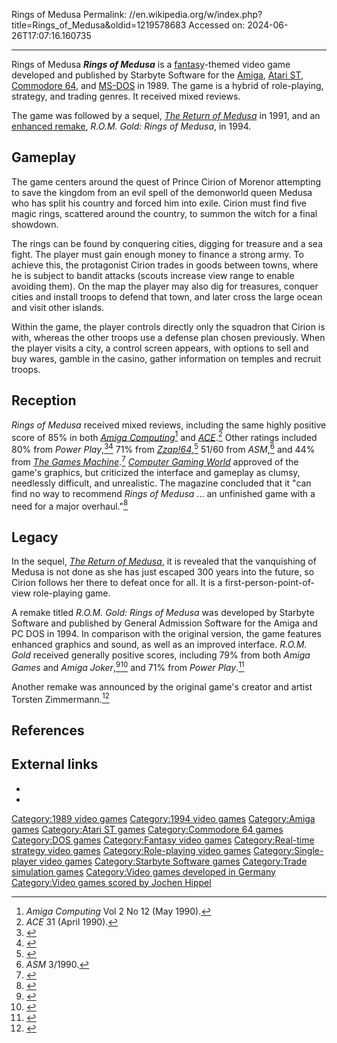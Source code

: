 Rings of Medusa
Permalink: //en.wikipedia.org/w/index.php?title=Rings_of_Medusa&oldid=1219578683
Accessed on: 2024-06-26T17:07:16.160735



------
Rings of Medusa
{{Infobox video game
|title=Rings of Medusa
|image=Rings of Medusa cover.jpg
|caption=
|developer=Starbyte Software
|publisher=Starbyte Software<br>General Admission Software (''R.O.M. Gold'')
|series=''Rings of Medusa''
|engine=
|platforms=[[Amiga]], [[Atari ST]], [[Commodore 64]], [[MS-DOS]]
|released=[[1989 in video gaming|1989]], [[1994 in video gaming|1994]] (''Gold'')
|genre=[[Real-time strategy]], RPG
|modes=[[Single-player video game|Single-player]]
|designer=Tilmann Bubeck
|programmer=Tilmann Bubeck
|composer=[[Jochen Hippel]]
|artist=Thorsten Zimmermann
}}
'''''Rings of Medusa''''' is a [[fantasy]]-themed video game developed and published by Starbyte Software for the [[Amiga]], [[Atari ST]], [[Commodore 64]], and [[MS-DOS]] in 1989. The game is a hybrid of role-playing, strategy, and trading genres. It received mixed reviews.

The game was followed by a sequel, ''[[The Return of Medusa]]'' in 1991, and an [[enhanced remake]], ''R.O.M. Gold: Rings of Medusa'', in 1994.

==Gameplay==
{{Unreferenced section|date=August 2021}}

The game centers around the quest of Prince Cirion of Morenor attempting to save the kingdom from an evil spell of the demonworld queen Medusa who has split his country and forced him into exile. Cirion must find five magic rings, scattered around the country, to summon the witch for a final showdown.

The rings can be found by conquering cities, digging for treasure and a sea fight. The player must gain enough money to finance a strong army. To achieve this, the protagonist Cirion trades in goods between towns, where he is subject to bandit attacks (scouts increase view range to enable avoiding them). On the map the player may also dig for treasures, conquer cities and install troops to defend that town, and later cross the large ocean and visit other islands.

Within the game, the player controls directly only the squadron that Cirion is with, whereas the other troops use a defense plan chosen previously. When the player visits a city, a control screen appears, with options to sell and buy wares, gamble in the casino, gather information on temples and recruit troops.

==Reception==
''Rings of Medusa'' received mixed reviews, including the same highly positive score of 85% in both ''[[Amiga Computing]]''<ref>''Amiga Computing'' Vol 2 No 12 (May 1990).</ref> and ''[[ACE (games magazine)|ACE]]''.<ref>''ACE'' 31 (April 1990).</ref> Other ratings included 80% from ''Power Play'',<ref>{{cite web|url=http://www.kultpower.de/archiv/heft_powerplay_1990-beste-spiele_seite91 |title=Kultpower Archiv: Komplettscan Powerplay best of 1990 |website=Kultpower.de |date= |accessdate=2016-06-27}}</ref><ref>{{cite web|url=http://www.kultpower.de/powerplay_testbericht_extern.php3?im=ringsofmedusa_atarist.jpg |title=Die Powerplay und ASM Fan Site |website=Kultpower.de |date= |accessdate=2016-06-27}}</ref> 71% from ''[[Zzap!64]]'',<ref>{{cite web|url=https://archive.org/stream/zzap64-magazine-061/ZZap_64_Issue_061_1990_May#page/n23/mode/1up |title=ZZap!64 Magazine Issue 061 |website=Archive.org |date= May 1990|accessdate=2016-06-27}}</ref> 51/60 from ''ASM'',<ref>''ASM'' 3/1990.</ref> and 44% from ''[[The Games Machine]]''.<ref>{{cite web|url=https://archive.org/stream/the-games-machine-30/TheGamesMachine30#page/n78/mode/1up |title=The Games Machine Issue 30 |website=Archive.org |date= |accessdate=2016-06-27}}</ref> ''[[Computer Gaming World]]'' approved of the game's graphics, but criticized the interface and gameplay as clumsy, needlessly difficult, and unrealistic. The magazine concluded that it "can find no way to recommend ''Rings of Medusa'' ... an unfinished game with a need for a major overhaul."<ref name="seacat199005">{{cite magazine | url=http://www.cgwmuseum.org/galleries/index.php?year=1990&pub=2&id=72 | title=Rings of Medusa | magazine=Computer Gaming World | date=June 1990 | accessdate=16 November 2013 | author=Seacat, Douglas | pages=43, 59 | issue=72}}</ref>

==Legacy==
In the sequel, ''[[The Return of Medusa]]'', it is revealed that the vanquishing of Medusa is not done as she has just escaped 300 years into the future, so Cirion follows her there to defeat once for all. It is a first-person-point-of-view role-playing game.

A remake titled ''R.O.M. Gold: Rings of Medusa'' was developed by Starbyte Software and published by General Admission Software for the Amiga and PC DOS in 1994. In comparison with the original version, the game features enhanced graphics and sound, as well as an improved interface. ''R.O.M. Gold'' received generally positive scores, including 79% from both ''Amiga Games'' and ''Amiga Joker'',<ref>{{cite web|url=http://www.kultboy.com/index.php?site=t&id=4826 |title=DIE Kult-Seite über die alten Spiele-Magazine und Retro-Games! |website=Kultboy.com |date= |accessdate=2016-06-27}}</ref><ref>{{cite web|url=http://amr.abime.net/review_17094 |title=Rings of Medusa Gold review from Amiga Joker (Oct 1994) - Amiga Magazine Rack |website=Amr.abime.net |date= |accessdate=2016-06-27}}</ref> and 71% from ''Power Play''.<ref>{{cite web|url=http://www.kultboy.com/index.php?site=t&id=6939 |title=DIE Kult-Seite über die alten Spiele-Magazine und Retro-Games! |website=Kultboy.com |date= |accessdate=2016-06-27}}</ref>

Another remake was announced by the original game's creator and artist Torsten Zimmermann.<ref>{{cite web|url=http://www.ringsofmedusa.com/ |title=RoM |publisher=Rings of Medusa |date= |accessdate=2016-06-27}}</ref>

==References==
{{Reflist}}

==External links==
*{{MobyGames|id=/rings-of-medusa}}
*{{MobyGames|id=/rom-gold-rings-of-medusa|name=''R.O.M. Gold: Rings of Medusa''}}

[[Category:1989 video games]]
[[Category:1994 video games]]
[[Category:Amiga games]]
[[Category:Atari ST games]]
[[Category:Commodore 64 games]]
[[Category:DOS games]]
[[Category:Fantasy video games]]
[[Category:Real-time strategy video games]]
[[Category:Role-playing video games]]
[[Category:Single-player video games]]
[[Category:Starbyte Software games]]
[[Category:Trade simulation games]]
[[Category:Video games developed in Germany]]
[[Category:Video games scored by Jochen Hippel]]